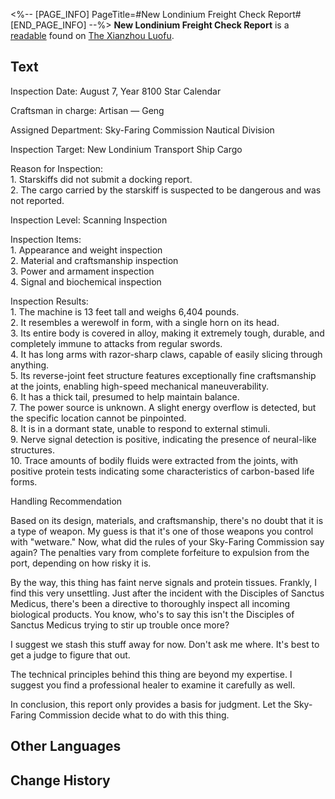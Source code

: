 <%-- [PAGE_INFO]
PageTitle=#New Londinium Freight Check Report#
[END_PAGE_INFO] --%>
{{Readable Infobox
|id           = 380
|partIds      = 190675
|title        = 
|image        = Item The Xianzhou Luofu Readable 3.png
|world        = The Xianzhou Luofu
|parts        = 1
|author       = <!--to be added-->
|description  = The report issued after the check on the transport vessel New Londinium's cargo.
|part1        = New Londinium Freight Check Report
|source1      = {{cx|Source missing}}
|characters   = Yaoshi
|factions     = New Londinium
}}
'''New Londinium Freight Check Report''' is a [[readable]] found on [[The Xianzhou Luofu]].
<!--
==Location==
{{Map Embed|<map name>|<marker id>}}
-->
==Text==
Inspection Date: August 7, Year 8100 Star Calendar

Craftsman in charge: Artisan &mdash; Geng

Assigned Department: Sky-Faring Commission Nautical Division

Inspection Target: New Londinium Transport Ship Cargo

Reason for Inspection: <br />1. Starskiffs did not submit a docking report. <br />2. The cargo carried by the starskiff is suspected to be dangerous and was not reported.

Inspection Level: Scanning Inspection

Inspection Items: <br />1. Appearance and weight inspection<br />
2. Material and craftsmanship inspection<br />
3. Power and armament inspection<br /> 4. Signal and biochemical inspection

Inspection Results:<br />
1. The machine is 13 feet tall and weighs 6,404 pounds.<br />
2. It resembles a werewolf in form, with a single horn on its head.<br />
3. Its entire body is covered in alloy, making it extremely tough, durable, and completely immune to attacks from regular swords.<br />
4. It has long arms with razor-sharp claws, capable of easily slicing through anything.<br />
5. Its reverse-joint feet structure features exceptionally fine craftsmanship at the joints, enabling high-speed mechanical maneuverability.<br />
6. It has a thick tail, presumed to help maintain balance.<br />
7. The power source is unknown. A slight energy overflow is detected, but the specific location cannot be pinpointed.<br />
8. It is in a dormant state, unable to respond to external stimuli.<br />
9. Nerve signal detection is positive, indicating the presence of neural-like structures.<br />
10. Trace amounts of bodily fluids were extracted from the joints, with positive protein tests indicating some characteristics of carbon-based life forms.

Handling Recommendation

Based on its design, materials, and craftsmanship, there's no doubt that it is a type of weapon. My guess is that it's one of those weapons you control with "wetware." Now, what did the rules of your Sky-Faring Commission say again? The penalties vary from complete forfeiture to expulsion from the port, depending on how risky it is.

By the way, this thing has faint nerve signals and protein tissues. Frankly, I find this very unsettling. Just after the incident with the Disciples of Sanctus Medicus, there's been a directive to thoroughly inspect all incoming biological products. You know, who's to say this isn't the Disciples of Sanctus Medicus trying to stir up trouble once more?

I suggest we stash this stuff away for now. Don't ask me where. It's best to get a judge to figure that out.

The technical principles behind this thing are beyond my expertise. I suggest you find a professional healer to examine it carefully as well.

In conclusion, this report only provides a basis for judgment. Let the Sky-Faring Commission decide what to do with this thing.

<!--
==Trivia==
* 
-->
==Other Languages==
{{Other Languages
|en   = New Londinium Freight Check Report
|zhs  = 新伦蒂尼恩号货物检查报告
|zht  = 新倫蒂尼恩號貨物檢查報告
|ja   = ニューロンテネオン号貨物検査報告書
|ko   = 뉴론디니움호 화물 검사 보고서
|es   = Informe de la revisión del cargamento de Nuevo Londinium
|fr   = Rapport sur la cargaison du New Londinium
|ru   = Отчёт о проверке груза на «Новом Лондинии»
|th   = รายงานการตรวจสอบสินค้าบนเรือ New Londinium
|vi   = Báo Cáo Kiểm Tra Hàng Hóa Tàu New Londinium
|de   = Frachtkontrolle-Bericht für Neu Londinium
|id   = Laporan Pemeriksaan Kargo New Londinium
|pt   = Relatório de Conferência da Carga da Nova Londinium
}}

==Change History==
{{Change History|2.4}}